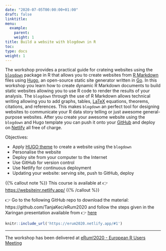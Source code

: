```yaml
---
date: "2020-07-05T00:00:00+01:00"
draft: false
linktitle:
menu:
  example:
    parent: 
    weight: 1
title: Build a website with blogdown in R
toc: 
type: docs
weight: 1
---
```


The workshop provides a practical guide for crateing websites using the [`blogdown`](https://cran.r-project.org/web/packages/blogdown/blogdown.pdf) package in R that allows you to create websites from [R Markdown](https://cran.r-project.org/web/packages/rmarkdown/rmarkdown.pdf) files using [Hugo](https://gohugo.io/), an open-source static site generator written in [Go](https://golang.org/). In this workshop you learn how to create dynamic R Markdown documents to build static websites allowing you to use R code to render the results of your analysis. The `blogdown` through the use of R Markdown allows technical writing allowing you to add graphs, tables, [LaTeX](https://www.latex-project.org/) equations, theorems, citations, and references. This makes `blogdown` an perfect tool for designing websites to communicate your R data story telling or just awesome general-purpose websites. After you create your awesome website using the `blogdown` and Hugo template you can push it onto your [GitHub](https://github.com/) and deploy on [Netlify](https://www.netlify.com/) all free of charge.  

Objectives:

-	Apply [HUGO theme](https://themes.gohugo.io/) to create a website using the `blogdown` 
-	Personalise the website
-	Deploy site from your computer to the Internet
-	Use GitHub for version control
-	Use Netlify for continuous deployment
-	Updating your website: serving site, push to GitHub, deploy

{{% callout note %}}
This course is available at 👉 <https://websiteinr.netlify.app/>
{{% /callout %}}

👉 Go to the following GitHub repo to download the material: https://github.com/TanjaKec/eRum2020
 and follow the steps given in the Xaringan presentation available from 👉 [here](https://erum2020.netlify.app/)
 
```r
knitr::include_url('https://erum2020.netlify.app/#1')
```

---

The workshop has been delivered at [eRum!2020 - European R Users Meeting](https://2020.erum.io/)

